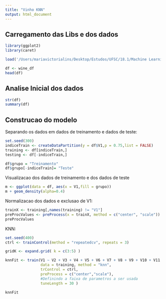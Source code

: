 ```yaml
---
title: "Vinho KNN"
output: html_document
---
```


## Carregamento das Libs e dos dados
```r
library(ggplot2)
library(caret)

load('/Users/mariavictorialins/Desktop/Estudos/UFSC/18.1/Machine Learning/wine_data.Rdata')

df <- wine_df
head(df)
```

## Analise Inicial dos dados

```r
str(df)
summary(df)
```

## Construcao do modelo

Separando os dados em dados de treinamento e dados de teste:

```r
set.seed(300)
indiceTrain <- createDataPartition(y = df$V1,p = 0.75,list = FALSE)
training <- df[indiceTrain,]
testing <- df[-indiceTrain,]

df$grupo = "Treinamento"
df$grupo[-indiceTrain]= "Teste" 
```

Visualizacao dos dados de treinamento e dos dados de teste
```r
m <- ggplot(data = df, aes(x = V1,fill = grupo)) 
m + geom_density(alpha=0.4)
```

Normalizacao dos dados e exclusao de V1:
```r
trainX <- training[,names(training) != "V1"]
preProcValues <- preProcess(x = trainX, method = c("center", "scale"))
preProcValues
```

KNN:
```r
set.seed(400)
ctrl <- trainControl(method = "repeatedcv", repeats = 3) 

gridK <- expand.grid( k = c(3:5) )

knnFit <- train(V1 ~ V2 + V3 + V4 + V5 + V6 + V7 + V8 + V9 + V10 + V11 + V12 + V13 + V14,
                data = training, method = "knn", 
                trControl = ctrl, 
                preProcess = c("center","scale"),
                #Definindo a faixa de parametros a ser usada
                tuneLength = 30 )

knnFit
```
